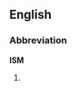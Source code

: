 ==English==
===Abbreviation===
{{wikipedia}}
'''ISM'''
# {{abbreviation of|w:Institute for Supply Management|Institute for Supply Management}}